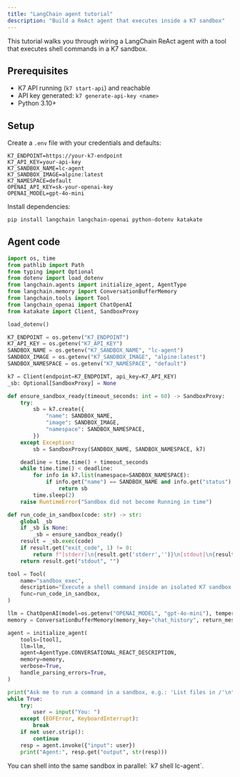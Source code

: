 ```yaml
---
title: "LangChain agent tutorial"
description: "Build a ReAct agent that executes inside a K7 sandbox"
---
```


This tutorial walks you through wiring a LangChain ReAct agent with a tool that executes shell commands in a K7 sandbox.

## Prerequisites

- K7 API running (`k7 start-api`) and reachable
- API key generated: `k7 generate-api-key <name>`
- Python 3.10+

## Setup

Create a `.env` file with your credentials and defaults:

```env
K7_ENDPOINT=https://your-k7-endpoint
K7_API_KEY=your-api-key
K7_SANDBOX_NAME=lc-agent
K7_SANDBOX_IMAGE=alpine:latest
K7_NAMESPACE=default
OPENAI_API_KEY=sk-your-openai-key
OPENAI_MODEL=gpt-4o-mini
```

Install dependencies:

```bash
pip install langchain langchain-openai python-dotenv katakate
```

## Agent code

```python
import os, time
from pathlib import Path
from typing import Optional
from dotenv import load_dotenv
from langchain.agents import initialize_agent, AgentType
from langchain.memory import ConversationBufferMemory
from langchain.tools import Tool
from langchain_openai import ChatOpenAI
from katakate import Client, SandboxProxy

load_dotenv()

K7_ENDPOINT = os.getenv("K7_ENDPOINT")
K7_API_KEY = os.getenv("K7_API_KEY")
SANDBOX_NAME = os.getenv("K7_SANDBOX_NAME", "lc-agent")
SANDBOX_IMAGE = os.getenv("K7_SANDBOX_IMAGE", "alpine:latest")
SANDBOX_NAMESPACE = os.getenv("K7_NAMESPACE", "default")

k7 = Client(endpoint=K7_ENDPOINT, api_key=K7_API_KEY)
_sb: Optional[SandboxProxy] = None

def ensure_sandbox_ready(timeout_seconds: int = 60) -> SandboxProxy:
    try:
        sb = k7.create({
            "name": SANDBOX_NAME,
            "image": SANDBOX_IMAGE,
            "namespace": SANDBOX_NAMESPACE,
        })
    except Exception:
        sb = SandboxProxy(SANDBOX_NAME, SANDBOX_NAMESPACE, k7)

    deadline = time.time() + timeout_seconds
    while time.time() < deadline:
        for info in k7.list(namespace=SANDBOX_NAMESPACE):
            if info.get("name") == SANDBOX_NAME and info.get("status") == "Running":
                return sb
        time.sleep(2)
    raise RuntimeError("Sandbox did not become Running in time")

def run_code_in_sandbox(code: str) -> str:
    global _sb
    if _sb is None:
        _sb = ensure_sandbox_ready()
    result = _sb.exec(code)
    if result.get("exit_code", 1) != 0:
        return f"[stderr]\n{result.get('stderr','')}\n[stdout]\n{result.get('stdout','')}"
    return result.get("stdout", "")

tool = Tool(
    name="sandbox_exec",
    description="Execute a shell command inside an isolated K7 sandbox. Input should be a shell command string.",
    func=run_code_in_sandbox,
)

llm = ChatOpenAI(model=os.getenv("OPENAI_MODEL", "gpt-4o-mini"), temperature=0)
memory = ConversationBufferMemory(memory_key="chat_history", return_messages=True)

agent = initialize_agent(
    tools=[tool],
    llm=llm,
    agent=AgentType.CONVERSATIONAL_REACT_DESCRIPTION,
    memory=memory,
    verbose=True,
    handle_parsing_errors=True,
)

print("Ask me to run a command in a sandbox, e.g.: 'List files in /'\n")
while True:
    try:
        user = input("You: ")
    except (EOFError, KeyboardInterrupt):
        break
    if not user.strip():
        continue
    resp = agent.invoke({"input": user})
    print("Agent:", resp.get("output", str(resp)))
```

<Tip>
You can shell into the same sandbox in parallel: `k7 shell lc-agent`.
</Tip>


